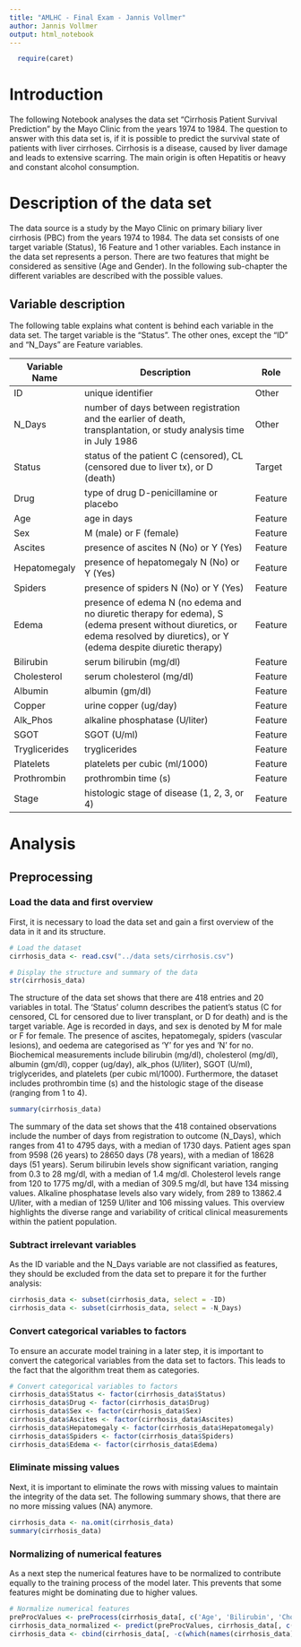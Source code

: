 ```yaml
---
title: "AMLHC - Final Exam - Jannis Vollmer"
author: Jannis Vollmer
output: html_notebook
---
```

```r
  require(caret)
```

# Introduction
The following Notebook analyses the data set "Cirrhosis Patient Survival Prediction" by the Mayo Clinic from the years 1974 to 1984. The question to answer with this data set is, if it is possible to predict the survival state of patients with liver cirrhoses. Cirrhosis is a disease, caused by liver damage and leads to extensive scarring. The main origin is often Hepatitis or heavy and constant alcohol consumption.

# Description of the data set
The data source is a study by the Mayo Clinic on primary biliary liver cirrhosis (PBC) from the years 1974 to 1984. The data set consists of one target variable (Status), 16 Feature and 1 other variables. Each instance in the data set represents a person. There are two features that might be considered as sensitive (Age and Gender). In the following sub-chapter the different variables are described with the possible values.

## Variable description
The following table explains what content is behind each variable in the data set. The target variable is the "Status". The other ones, except the "ID" and "N_Days" are Feature variables.

| Variable Name | Description                                                                                          | Role   |
|---------------|------------------------------------------------------------------------------------------------------|--------|
| ID            | unique identifier                                                                                    | Other  |
| N_Days        | number of days between registration and the earlier of death, transplantation, or study analysis time in July 1986 | Other  |
| Status        | status of the patient C (censored), CL (censored due to liver tx), or D (death)                      | Target |
| Drug          | type of drug D-penicillamine or placebo                                                              | Feature|
| Age           | age in days                                                                                          | Feature|
| Sex           | M (male) or F (female)                                                                               | Feature|
| Ascites       | presence of ascites N (No) or Y (Yes)                                                                | Feature|
| Hepatomegaly  | presence of hepatomegaly N (No) or Y (Yes)                                                           | Feature|
| Spiders       | presence of spiders N (No) or Y (Yes)                                                                | Feature|
| Edema         | presence of edema N (no edema and no diuretic therapy for edema), S (edema present without diuretics, or edema resolved by diuretics), or Y (edema despite diuretic therapy) | Feature|
| Bilirubin     | serum bilirubin (mg/dl)                                                                              | Feature|
| Cholesterol   | serum cholesterol (mg/dl)                                                                            | Feature|
| Albumin       | albumin (gm/dl)                                                                                      | Feature|
| Copper        | urine copper (ug/day)                                                                                | Feature|
| Alk_Phos      | alkaline phosphatase (U/liter)                                                                       | Feature|
| SGOT          | SGOT (U/ml)                                                                                          | Feature|
| Tryglicerides | tryglicerides                                                                                        | Feature|
| Platelets     | platelets per cubic (ml/1000)                                                                        | Feature|
| Prothrombin   | prothrombin time (s)                                                                                 | Feature|
| Stage         | histologic stage of disease (1, 2, 3, or 4)                                                          | Feature|

# Analysis
## Preprocessing
### Load the data and first overview
First, it is necessary to load the data set and gain a first overview of the data in it and its structure.

```r
# Load the dataset
cirrhosis_data <- read.csv("../data sets/cirrhosis.csv")

# Display the structure and summary of the data
str(cirrhosis_data)
```
The structure of the data set shows that there are 418 entries and 20 variables in total. The 'Status' column describes the patient's status (C for censored, CL for censored due to liver transplant, or D for death) and is the target variable. Age is recorded in days, and sex is denoted by M for male or F for female. The presence of ascites, hepatomegaly, spiders (vascular lesions), and oedema are categorised as ‘Y’ for yes and ‘N’ for no. Biochemical measurements include bilirubin (mg/dl), cholesterol (mg/dl), albumin (gm/dl), copper (ug/day), alk_phos (U/liter), SGOT (U/ml), triglycerides, and platelets (per cubic ml/1000). Furthermore, the dataset includes prothrombin time (s) and the histologic stage of the disease (ranging from 1 to 4).

```r
summary(cirrhosis_data)
```
The summary of the data set shows that the 418 contained observations include the number of days from registration to outcome (N_Days), which ranges from 41 to 4795 days, with a median of 1730 days. Patient ages span from 9598 (26 years) to 28650 days (78 years), with a median of 18628 days (51 years). Serum bilirubin levels show significant variation, ranging from 0.3 to 28 mg/dl, with a median of 1.4 mg/dl. Cholesterol levels range from 120 to 1775 mg/dl, with a median of 309.5 mg/dl, but have 134 missing values. Alkaline phosphatase levels also vary widely, from 289 to 13862.4 U/liter, with a median of 1259 U/liter and 106 missing values. This overview highlights the diverse range and variability of critical clinical measurements within the patient population.

### Subtract irrelevant variables
As the ID variable and the N_Days variable are not classified as features, they should be excluded from the data set to prepare it for the further analysis:
```r
cirrhosis_data <- subset(cirrhosis_data, select = -ID)
cirrhosis_data <- subset(cirrhosis_data, select = -N_Days)
```

### Convert categorical variables to factors
To ensure an accurate model training in a later step, it is important to convert the categorical variables from the data set to factors. This leads to the fact that the algorithm treat them as categories.
```r
# Convert categorical variables to factors
cirrhosis_data$Status <- factor(cirrhosis_data$Status)
cirrhosis_data$Drug <- factor(cirrhosis_data$Drug)
cirrhosis_data$Sex <- factor(cirrhosis_data$Sex)
cirrhosis_data$Ascites <- factor(cirrhosis_data$Ascites)
cirrhosis_data$Hepatomegaly <- factor(cirrhosis_data$Hepatomegaly)
cirrhosis_data$Spiders <- factor(cirrhosis_data$Spiders)
cirrhosis_data$Edema <- factor(cirrhosis_data$Edema)
```

### Eliminate missing values
Next, it is important to eliminate the rows with missing values to maintain the integrity of the data set. The following summary shows, that there are no more missing values (NA) anymore.
```r
cirrhosis_data <- na.omit(cirrhosis_data)
summary(cirrhosis_data)
```

### Normalizing of numerical features
As a next step the numerical features have to be normalized to contribute equally to the training process of the model later. This prevents that some features might be dominating due to higher values.
```r
# Normalize numerical features
preProcValues <- preProcess(cirrhosis_data[, c('Age', 'Bilirubin', 'Cholesterol', 'Albumin', 'Copper', 'Alk_Phos', 'SGOT', 'Tryglicerides', 'Platelets', 'Prothrombin')], method = c("center", "scale"))
cirrhosis_data_normalized <- predict(preProcValues, cirrhosis_data[, c('Age', 'Bilirubin', 'Cholesterol', 'Albumin', 'Copper', 'Alk_Phos', 'SGOT', 'Tryglicerides', 'Platelets', 'Prothrombin')])
cirrhosis_data <- cbind(cirrhosis_data[, -c(which(names(cirrhosis_data) %in% c('Age', 'Bilirubin', 'Cholesterol', 'Albumin', 'Copper', 'Alk_Phos', 'SGOT', 'Tryglicerides', 'Platelets', 'Prothrombin')))], cirrhosis_data_normalized)
```
